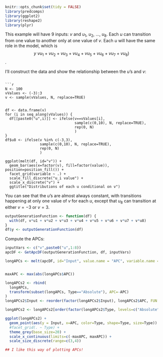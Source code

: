 <!--
%\VignetteEngine{knitr}
%\VignetteIndexEntry{Example: 8 Inputs, Same Role in the Model}
-->

```r
knitr::opts_chunk$set(tidy = FALSE)
library(predcomps)
library(ggplot2)
library(reshape2)
library(plyr)
```

This example will have 9 inputs: $v$ and $u_1$, $u_2$, ..., $u_8$. Each $u$ can transition from one value to another only at one value of $v$.  Each $u$ will have the same role in the model, which is $$y ~ vu_1 + vu_2 + vu_3 + vu_4 + vu_5 + vu_6 + vu_7 + vu_8)$$.

I'll construct the data and show the relationship between the $u$'s and $v$:
```

```r
N <- 100
vValues <- (-3):3
v <- sample(vValues, N, replace=TRUE)


df <- data.frame(v)
for (i in seq_along(vValues)) {
  df[[paste0("u",i)]] <- ifelse(v==vValues[i], 
                                sample(c(0,10), N, replace=TRUE),
                                rep(0, N)
                                )
}
df$u8 <- ifelse(v %in% c(-3,3),
                sample(c(0,10), N, replace=TRUE),
                rep(0, N)
                )

ggplot(melt(df, id="v")) +
  geom_bar(aes(x=factor(v), fill=factor(value)), position=position_fill()) +
  facet_grid(variable ~ .) +
  scale_fill_discrete("u_i value") + 
  scale_x_discrete("v") +
  ggtitle("Distributions of each u conditional on v")
```

You can see that the $u$'s are almost always constant, with transitions happening at only one value of $v$ for each $u$, except that $u_8$ can transition at either $v=-3$ or $v=3$.

```r
outputGenerationFunction <- function(df) {
  with(df, v*u1 + v*u2 + v*u3 + v*u4 + v*u5 + v*u6 + v*u7 + v*u8)
}
df$y <- outputGenerationFunction(df)
```

Compute the APCs:

```r
inputVars <- c("v",paste0("u",1:8))
apcDF <- GetApcDF(outputGenerationFunction, df, inputVars)

longAPCs <- melt(apcDF, id="Input", value.name = "APC", variable.name = "Type")


maxAPC <- max(abs(longAPCs$APC))

longAPCs2 <- rbind(
  longAPCs,
  transform(subset(longAPCs, Type=="Absolute"), APC=-APC)
)
longAPCs2$Input <- reorder(factor(longAPCs2$Input), longAPCs2$APC, FUN = function(x) mean(abs(x))) 

longAPCs2 <- longAPCs2[order(factor(longAPCs2$Type, levels=c("Absolute", "Signed"))), ]

ggplot(longAPCs2) +
  geom_point(aes(y = Input, x=APC, color=Type, shape=Type, size=Type)) +
  #facet_grid(. ~ Type) + 
  theme_grey(base_size=20) +
  scale_x_continuous(limits=c(-maxAPC, maxAPC)) +
  scale_size_discrete(range=c(3,4))

## I like this way of plotting APCs!
```


